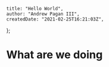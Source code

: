 	title: "Hello World",
	author: "Andrew Pagan III",
	createdDate: "2021-02-25T16:21:03Z",
};

# What are we doing
